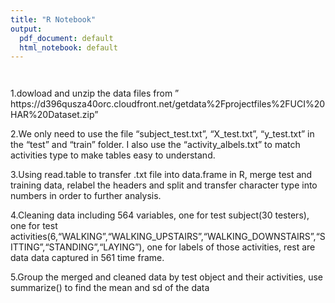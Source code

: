 ```yaml
---
title: "R Notebook"
output:
  pdf_document: default
  html_notebook: default
---
```


```r
```


```r

```

1.dowload and unzip the data files from " 
https://d396qusza40orc.cloudfront.net/getdata%2Fprojectfiles%2FUCI%20HAR%20Dataset.zip"

2.We only need to use the file "subject_test.txt", "X_test.txt", "y_test.txt" in the "test" and "train"
folder. I also use the "activity_albels.txt" to match activities type to make tables easy to understand.

3.Using read.table to transfer .txt file into data.frame in R, merge test and training data, relabel the headers and split and transfer character type into numbers in order to further analysis.

4.Cleaning data including 564 variables, one for test subject(30 testers), one for test   activities(6,"WALKING","WALKING_UPSTAIRS","WALKING_DOWNSTAIRS","SITTING","STANDING","LAYING"),
one for labels of those activities, rest are data  data captured in 561 time frame.

5.Group the merged and cleaned data by test object and their activities, use summarize() to find the mean and sd of the data




